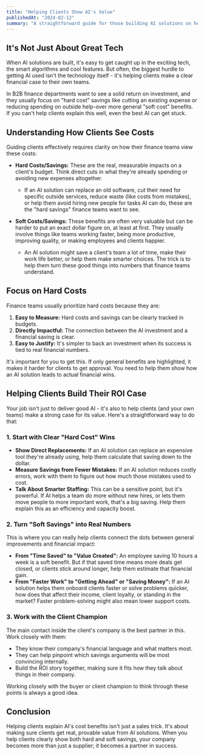 ```yaml
---
title: "Helping Clients Show AI's Value"
publishedAt: "2024-02-12"
summary: "A straightforward guide for those building AI solutions on helping clients explain AI's hard and soft cost savings to get buy-in and prove its worth."
---
```


## It's Not Just About Great Tech

When AI solutions are built, it's easy to get caught up in the exciting tech, the smart algorithms and cool features. But often, the biggest hurdle to getting AI used isn't the technology itself - it's helping clients make a clear financial case to their own teams.

In B2B finance departments want to see a solid return on investment, and they usually focus on "hard cost" savings like cutting an existing expense or reducing spending on outside help-over more general "soft cost" benefits. If you can't help clients explain this well, even the best AI can get stuck.

## Understanding How Clients See Costs

Guiding clients effectively requires clarity on how their finance teams view these costs:

- **Hard Costs/Savings:** These are the real, measurable impacts on a client's budget. Think direct cuts in what they're already spending or avoiding new expenses altogether.

  - If an AI solution can replace an old software, cut their need for specific outside services, reduce waste (like costs from mistakes), or help them avoid hiring new people for tasks AI can do, these are the "hard savings" finance teams want to see.

- **Soft Costs/Savings:** These benefits are often very valuable but can be harder to put an exact dollar figure on, at least at first. They usually involve things like teams working faster, being more productive, improving quality, or making employees and clients happier.
  - An AI solution might save a client's team a lot of time, make their work life better, or help them make smarter choices. The trick is to help them turn these good things into numbers that finance teams understand.

## Focus on Hard Costs

Finance teams usually prioritize hard costs because they are:

1.  **Easy to Measure:** Hard costs and savings can be clearly tracked in budgets.
2.  **Directly Impactful:** The connection between the AI investment and a financial saving is clear.
3.  **Easy to Justify:** It's simpler to back an investment when its success is tied to real financial numbers.

It's important for you to get this. If only general benefits are highlighted, it makes it harder for clients to get approval. You need to help them show how an AI solution leads to actual financial wins.

## Helping Clients Build Their ROI Case

Your job isn't just to deliver good AI - it's also to help clients (and your own teams) make a strong case for its value. Here's a straightforward way to do that:

### 1. Start with Clear "Hard Cost" Wins

- **Show Direct Replacements:** If an AI solution can replace an expensive tool they're already using, help them calculate that saving down to the dollar.
- **Measure Savings from Fewer Mistakes:** If an AI solution reduces costly errors, work with them to figure out how much those mistakes used to cost.
- **Talk About Smarter Staffing:** This can be a sensitive point, but it's powerful. If AI helps a team do more without new hires, or lets them move people to more important work, that's a big saving. Help them explain this as an efficiency and capacity boost.

### 2. Turn "Soft Savings" into Real Numbers

This is where you can really help clients connect the dots between general improvements and financial impact:

- **From "Time Saved" to "Value Created":** An employee saving 10 hours a week is a soft benefit. But if that saved time means more deals get closed, or clients stick around longer, help them estimate that financial gain.
- **From "Faster Work" to "Getting Ahead" or "Saving Money":** If an AI solution helps them onboard clients faster or solve problems quicker, how does that affect their income, client loyalty, or standing in the market? Faster problem-solving might also mean lower support costs.

### 3. Work with the Client Champion

The main contact inside the client's company is the best partner in this. Work closely with them:

- They know their company's financial language and what matters most.
- They can help pinpoint which savings arguments will be most convincing internally.
- Build the ROI story together, making sure it fits how they talk about things in their company.

Working closely with the buyer or client champion to think through these points is always a good idea.

## Conclusion

Helping clients explain AI's cost benefits isn't just a sales trick. It's about making sure clients get real, provable value from AI solutions. When you help clients clearly show both hard and soft savings, your company becomes more than just a supplier; it becomes a partner in success.
